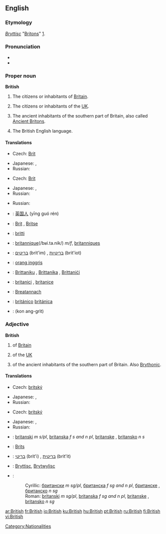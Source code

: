 {{wikipedia|dab=British}}
==English==

{{rank|school|language|court|752|British|meant|tears|expected}}

===Etymology===
{{OE.}} ''[[Bryttisc]]'' "[[Britons]]" [http://www.etymonline.com/index.php?search=British].

===Pronunciation===
* {{IPA|/ˈbɹɪʔɪʃ/ ([[:w:Received Pronunciation|RP]]), /ˈbɹɪɾɪʃ/ ([[:w:General American|GA]])}}
* {{audio|en-us-british.ogg|Audio (US)}}

===Proper noun===
'''British'''

# The citizens or inhabitants of [[Britain]].
# {{colloquial}} The citizens or inhabitants of the [[UK]].
# {{context|history}} The ancient inhabitants of the southern part of Britain, also called [[Ancient Briton]]s.
# The British English language.

====Translations====
{{trans-top|citizens or inhabitants of Britain}}
* Czech: [[Brit]] {{m}}
{{trans-mid}}
* Japanese: {{t|ja|sc=Jpan|イギリス人|tr=igirisu-jin}}, {{t|ja|sc=Jpan|英国人|tr=eikoku-jin}}
* Russian: {{t|ru|британец|m|sc=Cyrl|tr=britán'ec}}
{{trans-bottom}}

{{trans-top|colloquial: the citizens or inhabitants of the UK}}
* Czech: [[Brit]] {{m}}
{{trans-mid}}
* Japanese: {{t|ja|sc=Jpan|イギリス人|tr=igirisu-jin}}, {{t|ja|sc=Jpan|英国人|tr=eikoku-jin}}
* Russian: {{t|ru|британец|m|sc=Cyrl|tr=britán'ec}}
{{trans-bottom}}

{{trans-top|(history) the ancient inhabitants of the southern part of Britain}}
{{trans-mid}}
* Russian: {{t|ru|бритт|m|sc=Cyrl|tr=britt}}
{{trans-bottom}}

{{trans-top|the British English language}}
{{trans-mid}}
{{trans-bottom}}

{{checktrans-top}}
*{{ttbc|Chinese}}: [[英国人]] (yīng guó rén)
*{{ttbc|Dutch}}: [[Brit]] {{m}}, [[Britse]] {{f}}
*{{ttbc|Finnish}}: [[britti]]
*{{ttbc|French}}: [[britannique]](/bʁi.ta.nik/) ''m/f'', [[britanniques]] {{p}}
*{{ttbc|Hebrew}}: [[בריטים]] (brit'im) {{m|p}}, [[בריטיות]] (brit'iot) {{f|p}}
*{{ttbc|Indonesian}}: [[orang inggris]]
{{trans-mid}}
*{{ttbc|Maltese}}: [[Brittaniku]] {{m}}, [[Brittanika]] {{f}}, [[Brittaniċi]] {{p}}
*{{ttbc|Romanian}}: [[britanici]] {{m|p}}, [[britanice]] {{f|p}}
*{{ttbc|Scottish Gaelic}}: [[Breatannach]] {{m}}
*{{ttbc|Spanish}}: [[británico]] {{m}} [[británica]] {{f}}
*{{ttbc|Thai}}: {{THchar|[[คนอังกฤษ]]}} (kon ang-grìt)
{{trans-bottom}}

===Adjective===
'''British'''

# of [[Britain]]
# {{colloquial}} of the [[UK]]
# {{context|history}} of the ancient inhabitants of the southern part of Britain.  Also [[Brythonic]].

====Translations====
{{trans-top|of Britain}}
* Czech: [[britský]] {{m}}
{{trans-mid}}
* Japanese: {{t|ja|sc=Jpan|イギリスの|tr=igirisu no}}, {{t|ja|sc=Jpan|英国の|tr=eikoku no}}
* Russian: {{t|ru|британскийsc=Cyrl|tr=británskij}}
{{trans-bottom}}

{{trans-top|colloquial: of the UK}}
* Czech: [[britský]] {{m}}
{{trans-mid}}
* Japanese: {{t|ja|sc=Jpan|イギリスの|tr=igirisu no}}, {{t|ja|sc=Jpan|英国の|tr=eikoku no}}
* Russian: {{t|ru|британскийsc=Cyrl|tr=británskij}}
{{trans-bottom}}

{{trans-top|history: of the ancient inhabitants of the southern part of Britain}}
{{trans-mid}}
{{trans-bottom}}

{{checktrans-top}}
*{{ttbc|Bosnian}}: [[britanski]] ''m s/pl'', [[britanska]] ''f s and n pl'', [[britanske]] {{f}} {{p}}, [[britansko]] ''n s''
*{{ttbc|Dutch}}: [[Brits]]
*{{ttbc|Hebrew}}: [[בריטי]] (brit'i) {{m}}, [[בריטית]] (brit'it) {{f}}
*{{ttbc|Old English}}: [[Bryttisc]], [[Brytwylisc]]
*{{ttbc|Serbian}}:
*:Cyrillic: [[британски]] ''m sg/pl'', [[британска]] ''f sg and n pl'', [[британске]] {{f}} {{p}}, [[британско]] ''n sg''
*:Roman: [[britanski]] ''m sg/pl'', [[britanska]] ''f sg and n pl'', [[britanske]] {{f}} {{p}}, [[britansko]] ''n sg''
{{checktrans-bottom}}

[[Category:Nationalities]]

[[ar:British]]
[[fr:British]]
[[io:British]]
[[ku:British]]
[[hu:British]]
[[pt:British]]
[[ru:British]]
[[fi:British]]
[[vi:British]]